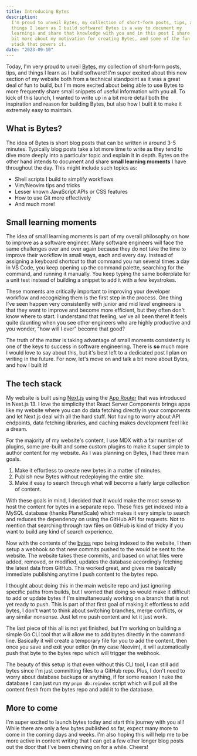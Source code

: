 ```yaml
---
title: Introducing Bytes
description:
  I'm proud to unveil Bytes, my collection of short-form posts, tips, and
  things I learn as I build software! Bytes is a way to document my
  learnings and share that knowledge with you and in this post I share a
  bit more about my motivation for creating Bytes, and some of the fun tech
  stack that powers it.
date: "2023-09-10"
---
```


Today, I'm very proud to unveil [Bytes](/bytes), my collection of
short-form posts, tips, and things I learn as I build software! I'm super
excited about this new section of my website both from a technical
standpoint as it was a great deal of fun to build, but I'm more excited
about being able to use Bytes to more frequently share small snippets of
useful information with you all. To kick of this launch, I wanted to write
up in a bit more detail both the inspiration and reason for building Bytes,
but also how I built it to make it extremely easy to maintain.

## What is Bytes?

The idea of Bytes is short blog posts that can be written in around 3-5
minutes. Typically blog posts take a lot more time to write as they tend to
dive more deeply into a particular topic and explain it in depth. Bytes on
the other hand intends to document and share **small learning moments** I
have throughout the day. This might include such topics as:

- Shell scripts I build to simplify workflows
- Vim/Neovim tips and tricks
- Lesser known JavaScript APIs or CSS features
- How to use Git more effectively
- And much more!

## Small learning moments

The idea of small learning moments is part of my overall philosophy on how
to improve as a software engineer. Many software engineers will face the
same challenges over and over again because they do not take the time to
improve their workflow in small ways, each and every day. Instead of
assigning a keyboard shortcut to that command you run several times a day
in VS Code, you keep opening up the command palette, searching for the
command, and running it manually. You keep typing the same boilerplate for
a unit test instead of building a snippet to add it with a few keystrokes.

These moments are critically important to improving your developer workflow
and recognizing them is the first step in the process. One thing I've seen
happen very consistently with junior and mid level engineers is that they
want to improve and become more efficient, but they often don't know where
to start. I understand that feeling, we've all been there! It feels quite
daunting when you see other engineers who are highly productive and you
wonder, "how will I ever" become that good?

The truth of the matter is taking advantage of small moments consistently
is one of the keys to success in software engineering. There is **so** much
more I would love to say about this, but it's best left to a dedicated post
I plan on writing in the future. For now, let's move on and talk a bit more
about Bytes, and how I built it!

## The tech stack

My website is built using [Next.js](https://nextjs.org) using the
[App Router](https://nextjs.org/docs/app/building-your-application/routing)
that was introduced in Next.js 13. I love the simplicity that React Server
Components brings apps like my website where you can do data fetching
directly in your components and let Next.js deal with all the hard stuff.
Not having to worry about API endpoints, data fetching libraries, and
caching makes development feel like a dream.

For the majority of my website's content, I use MDX with a fair number of
plugins, some pre-built and some custom plugins to make it super simple to
author content for my website. As I was planning on Bytes, I had three main
goals.

1. Make it effortless to create new bytes in a matter of minutes.
1. Publish new Bytes without redeploying the entire site.
1. Make it easy to search through what will become a fairly large
   collection of content.

With these goals in mind, I decided that it would make the most sense to
host the content for bytes in a separate repo. These files get indexed into
a MySQL database (thanks PlanetScale) which makes it very simple to search
and reduces the dependency on using the GitHub API for requests. Not to
mention that searching through raw files on GitHub is kind of tricky if you
want to build any kind of search experience.

Now with the contents of the [bytes](https://github.com/mskelton/bytes)
repo being indexed to the website, I then setup a webhook so that new
commits pushed to the would be sent to the website. The website takes these
commits, and based on what files were added, removed, or modified, updates
the database accordingly fetching the latest data from GitHub. This worked
great, and gives me basically immediate publishing anytime I push content
to the bytes repo.

I thought about doing this in the main website repo and just ignoring
specific paths from builds, but I worried that doing so would make it
difficult to add or update bytes if I'm simultaneously working on a branch
that is not yet ready to push. This is part of that first goal of making it
effortless to add bytes, I don't want to think about switching branches,
merge conflicts, or any similar nonsense. Just let me push content and let
it just work.

The last piece of this all is not yet finished, but I'm working on building
a simple Go CLI tool that will allow me to add bytes directly in the
command line. Basically it will create a temporary file for you to add the
content, then once you save and exit your editor (in my case Neovim), it
will automatically push that byte to the bytes repo which will trigger the
webhook.

The beauty of this setup is that even without this CLI tool, I can still
add bytes since I'm just committing files to a GitHub repo. Plus, I don't
need to worry about database backups or anything, if for some reason I nuke
the database I can just run my `pnpm db:reindex` script which will pull all
the content fresh from the bytes repo and add it to the database.

## More to come

I'm super excited to launch bytes today and start this journey with you
all! While there are only a few bytes published so far, expect many more to
come in the coming days and weeks. I'm also hoping this will help me to be
more active in content writing that I can get a few other longer blog posts
out the door that I've been chewing on for a while. Cheers!
